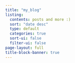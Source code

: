```yaml
---
title: "my_blog"
listing:
  contents: posts and more :)
  sort: "date desc"
  type: default
  categories: true
  sort-ui: false
  filter-ui: false
page-layout: full
title-block-banner: true
---
```

